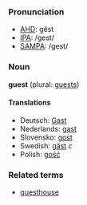 ===Pronunciation===
*[[w:AHD|AHD]]: gĕst
*[[w:IPA|IPA]]: /gest/
*[[w:SAMPA|SAMPA]]: /gest/

===Noun===
'''guest''' (plural: [[guests]])

====Translations====
*Deutsch: [[Gast]]
*Nederlands: [[gast]]
*Slovensko: [[gost]]
*Swedish: [[gäst]] ''c''
*Polish: [[gość]]

===Related terms===
*[[guesthouse]]